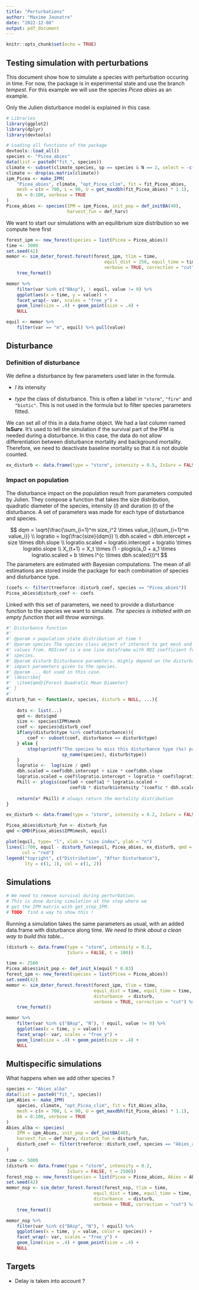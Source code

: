 ```yaml
---
title: "Perturbations"
author: "Maxime Jaunatre"
date: "2022-12-08"
output: pdf_document
---
```



```r
knitr::opts_chunk$set(echo = TRUE)
```

## Testing simulation with perturbations

This document show how to simulate a species with perturbation occuring in time.
For now, the package is in experimental state and use the branch *tempest*. For this example we will use the species *Picea abies* as an example.

Only the Julien disturbance model is explained in this case.

```r
# Libraries
library(ggplot2)
library(dplyr)
library(devtools)

# Loading all functions of the package
devtools::load_all()
species <- "Picea_abies"
data(list = paste0("fit_", species))
climate <- subset(climate_species, sp == species & N == 2, select = -c(N, sp))
climate <- drop(as.matrix(climate))
ipm_Picea <- make_IPM(
    "Picea_abies", climate, "opt_Picea_clim", fit = fit_Picea_abies,
    mesh = c(m = 700, L = 90, U = get_maxdbh(fit_Picea_abies) * 1.1),
    BA = 0:100, verbose = TRUE
)
Picea_abies <- species(IPM = ipm_Picea, init_pop = def_initBA(40),
                       harvest_fun = def_harv)
```

We want to start our simulations with an equilibrium size distribution so we compute here first

```r
forest_ipm <- new_forest(species = list(Picea = Picea_abies))
time <- 3000
set.seed(42)
memor <- sim_deter_forest.forest(forest_ipm, tlim = time,
                                     equil_dist = 250, equil_time = time,
                                     verbose = TRUE, correction = "cut") %>%
    tree_format()

memor %>%
    filter(var %in% c("BAsp"), ! equil, value != 0) %>%
    ggplot(aes(x = time, y = value)) +
    facet_wrap(~ var, scales = "free_y") +
    geom_line(size = .4) + geom_point(size = .4) +
    NULL

equil <- memor %>%
    filter(var == "m", equil) %>% pull(value)
```


## Disturbance

### Definition of disturbance

We define a disturbance by few parameters used later in the formula.

* $I$ its intensity

* $type$ the class of disturbance. This is often a label in `"storm"`, `"fire"` and `"biotic"`.
This is not used in the formula but to filter species parameters fitted.

We can set all of this in a data.frame object. We had a last column named **IsSurv**. It's used to tell the simulation if the survival part of the IPM is needed during a disturbance. In this case, the data do not allow differentiation between disturbance mortality and background mortality. Therefore, we need to deactivate baseline mortality so that it is not double counted.

```r
ex_disturb <- data.frame(type = "storm", intensity = 0.5, IsSurv = FALSE)
```


### Impact on population

The disturbance impact on the population result from parameters computed by Julien. They compose a function that takes the size distribution, quadratic diameter of the species, intensity ($I$) and duration ($t$) of the disturbance. A set of parameters was made for each type of disturbance and species.

$$
dqm = \sqrt{\frac{\sum_{i=1}^m size_i^2 \times value_i}{\sum_{i=1}^m value_i}} \\
logratio = log(\frac{size}{dqm}) \\
dbh.scaled = dbh.intercept + size \times dbh.slope \\
logratio.scaled = logratio.intercept + logratio \times logratio.slope \\
X_{t+1} = X_t \times (1 - plogis(a_0 + a_1 \times logratio.scaled + b \times I^{c \times dbh.scaled}))^t 
$$
The parameters are estimated with Bayesian computations. The mean of all estimations are stored inside the package for each combination of species and disturbance type.

```r
(coefs <- filter(treeforce::disturb_coef, species == "Picea_abies"))
Picea_abies$disturb_coef <- coefs
```

Linked with this set of parameters, we need to provide a disturbance function to the species we want to simulate. *The species is initiated with an empty function that will throw warnings.*

```r
#' Disturbance function
#' 
#' @param x population state distribution at time t
#' @param species The species class object of interest to get mesh and RDIcoef
#' values from. RDIcoef is a one line dataframe with RDI coefficient for one
#' species.
#' @param disturb Disturbance parameters. Highly depend on the disturbance 
#' impact parameters given to the species.
#' @param ... Not used in this case.
#' \describe{
#'  \item{qmd}{Forest Quadratic Mean Diameter}
#' }
#'
disturb_fun <- function(x, species, disturb = NULL, ...){
    
    dots <- list(...)
    qmd <- dots$qmd 
    size <- species$IPM$mesh
    coef <- species$disturb_coef
    if(any(disturb$type %in% coef$disturbance)){
        coef <- subset(coef, disturbance == disturb$type)
    } else {
        stop(sprintf("The species %s miss this disturbance type (%s) parameters",
                     sp_name(species), disturb$type))
    }
    logratio <-  log(size / qmd)
    dbh.scaled = coef$dbh.intercept + size * coef$dbh.slope
    logratio.scaled = coef$logratio.intercept + logratio * coef$logratio.slope
    Pkill <- plogis(coef$a0 + coef$a1 * logratio.scaled + 
                        coef$b * disturb$intensity ^(coef$c * dbh.scaled))
    
    return(x* Pkill) # always return the mortality distribution
}

ex_disturb <- data.frame(type = "storm", intensity = 0.2, IsSurv = FALSE)

Picea_abies$disturb_fun <- disturb_fun
qmd <-QMD(Picea_abies$IPM$mesh, equil)

plot(equil, type= "l", xlab = "size index", ylab = "n")
lines(1:700, equil - disturb_fun(equil, Picea_abies, ex_disturb, qmd = qmd), 
      col = "red")
legend("topright", c("Distribution", "After Disturbance"),
       lty = c(1, 1), col = c(1, 2))
```

## Simulations

```r
# We need to remove survival during perturbation. 
# This is done during simulation at the step where we 
# get the IPM matrix with get_step_IPM.
# TODO  find a way to show this !
```

Running a simulation takes the same parameters as usual, with an added data.frame with disturbance along time. *We need to think about a clean way to build this table...*

```r
(disturb <- data.frame(type = "storm", intensity = 0.2, 
                       IsSurv = FALSE, t = 100))
```



```r
time <- 2500
Picea_abies$init_pop <- def_init_k(equil * 0.03)
forest_ipm <- new_forest(species = list(Picea = Picea_abies))
set.seed(42)
memor <- sim_deter_forest.forest(forest_ipm, tlim = time,
                                 equil_dist = time, equil_time = time,
                                 disturbance  = disturb,
                                 verbose = TRUE, correction = "cut") %>%
    tree_format()

memor %>%
    filter(var %in% c("BAsp", "N"), ! equil, value != 0) %>%
    ggplot(aes(x = time, y = value)) +
    facet_wrap(~ var, scales = "free_y") +
    geom_line(size = .4) + geom_point(size = .4) +
    NULL
```


## Multispecific simulations 

What happens when we add other species ? 

```r
species <- "Abies_alba"
data(list = paste0("fit_", species))
ipm_Abies <- make_IPM(
    species, climate, "opt_Picea_clim", fit = fit_Abies_alba,
    mesh = c(m = 700, L = 90, U = get_maxdbh(fit_Picea_abies) * 1.1),
    BA = 0:100, verbose = TRUE
)
Abies_alba <- species(
    IPM = ipm_Abies, init_pop = def_initBA(40),
    harvest_fun = def_harv, disturb_fun = disturb_fun, 
    disturb_coef <- filter(treeforce::disturb_coef, species == "Abies_alba")
)
```

```r
time <- 5000
(disturb <- data.frame(type = "storm", intensity = 0.2, 
                       IsSurv = FALSE, t = 2500))
forest_nsp <- new_forest(species = list(Picea = Picea_abies, Abies = Abies_alba))
set.seed(42)
memor_nsp <- sim_deter_forest.forest(forest_nsp, tlim = time,
                                 equil_dist = time, equil_time = time,
                                 disturbance  = disturb,
                                 verbose = TRUE, correction = "cut") %>%
    tree_format()

memor_nsp %>%
    filter(var %in% c("BAsp", "N"), ! equil) %>%
    ggplot(aes(x = time, y = value, color = species)) +
    facet_wrap(~ var, scales = "free_y") +
    geom_line(size = .4) + geom_point(size = .4) +
    NULL
```


## Targets

* Delay is taken into account ?


